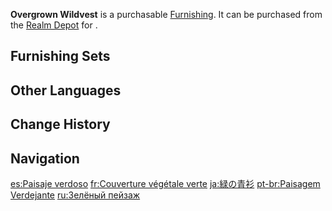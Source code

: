 {{Furnishing Infobox
|id             = 372410
|image          = Item Overgrown Wildvest.png
|category       = Landform
|subcategory    = Shrub
|quality        = 2
|adeptal_energy = 10
|load           = 50
|reduced_load   = 50
|description    = The poets of [[Liyue]] named this ubiquitous grass the "Wildvest."<br />The lush vegetation represents kindly weather and stable [[Ley Lines|ley lines]], and is thus an indispensable part of painting the landscapes of a flourishing world.
|source1        = [[Realm Depot]]
}}
'''Overgrown Wildvest''' is a purchasable [[Furnishing]]. It can be purchased from the [[Realm Depot]] for {{Item|Realm Currency|30|x=40}}.

==Furnishing Sets==
{{Craft Usage}}

==Other Languages==
{{Other Languages
|en      = Overgrown Wildvest
|zhs     = 青衫景铄
|zhs_rm  = Qīng Shān Jǐng Shuò
|zht     = 青衫景鑠
|zht_rm  = Qīng Shān Jǐng Shuò
|zh_tl   = 
|ja      = 緑の青衫
|ja_rm   = Midori no Seisan{{Assumed}}
|ja_tl   = 
|ko      = 푸른 청삼
|ko_rm   = Pureun Cheongsam
|ko_tl   = Blue Indigo {{w|Dopo (clothing)|Dopo}}
|es      = Paisaje verdoso
|es_tl   = Verdant Landscape
|fr      = Couverture végétale verte
|fr_tl   = Green Plant Blanket
|ru      = Зелёный пейзаж
|ru_tl   = Green Landscape
|th      = หญ้าห่มฟ้าเขียวขจี
|th_rm   = 
|th_tl   = 
|vi      = Thanh Sam Cảnh Thước
|vi_tl   = 
|de      = Frühlingshaftes Graskleid
|de_tl   = Vernal Grass Dress
|id      = Wildvest Lebat
|id_tl   = Overgrown Wildvest
|pt      = Paisagem Verdejante
|pt_tl   = 
|tr      = Aşırı Büyümüş Yabanotu
|tr_tl   = 
|it      = Paesaggio naturale rigoglioso
|it_tl   = 
}}

==Change History==
{{Change History|1.5}}

==Navigation==
{{Furnishing Navbox|exterior}}

[[es:Paisaje verdoso]]
[[fr:Couverture végétale verte]]
[[ja:緑の青衫]]
[[pt-br:Paisagem Verdejante]]
[[ru:Зелёный пейзаж]]